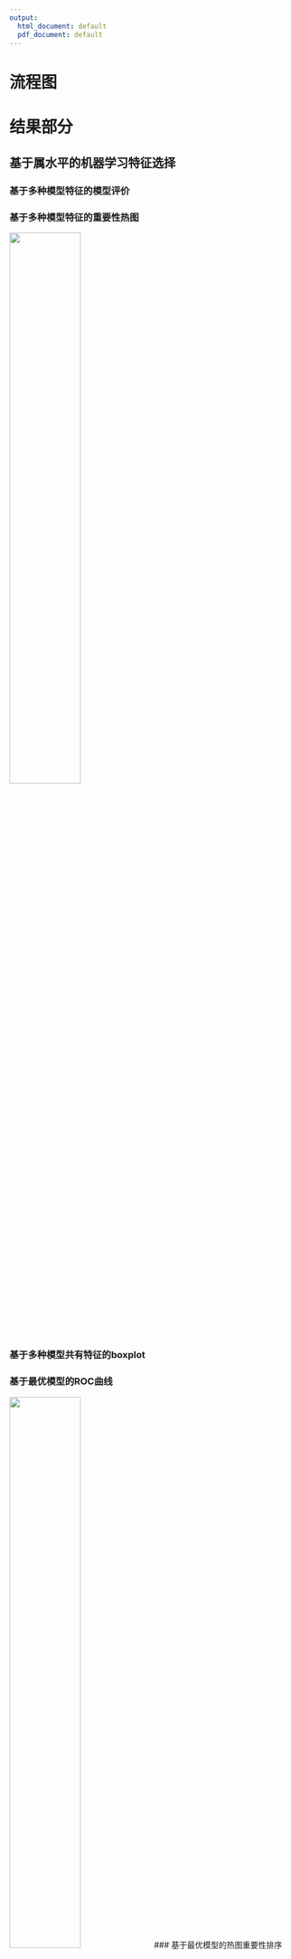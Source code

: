 ```yaml
---
output:
  html_document: default
  pdf_document: default
---
```



# 流程图

# 结果部分

## 基于属水平的机器学习特征选择

### 基于多种模型特征的模型评价

### 基于多种模型特征的重要性热图

![](../../Kraken/output/H20/SRP151288_HC_vs_TC.Genus/H20_feature_importance_heatmap_plot.png-1.png){width=50% height=50%}

### 基于多种模型共有特征的boxplot


### 基于最优模型的ROC曲线

![](../../Kraken/output/H20/SRP151288_HC_vs_TC.Genus/H20_ROC_test_plot.png-1.png){width=50% height=50%}
### 基于最优模型的热图重要性排序

![](../../Kraken/output/H20/SRP151288_HC_vs_TC.Genus/H20_featur_importance_plot.png-1.png){width=50% height=50%}

## 基于种水平的机器学习特征选择

### 基于多种模型特征的模型评价

### 基于多种模型特征的重要性热图

![](../../Kraken/output/H20/SRP151288_HC_vs_TC.Species/H20_feature_importance_heatmap_plot.png-1.png){width=50% height=50%}


### 基于多种模型共有特征的boxplot

### 基于最优模型的ROC曲线

![](../../Kraken/output/H20/SRP151288_HC_vs_TC.Species/H20_ROC_test_plot.png-1.png){width=50% height=50%}

### 基于最优模型的热图重要性排序

![](../../Kraken/output/H20/SRP151288_HC_vs_TC.Species/H20_featur_importance_plot.png-1.png){width=50% height=50%}